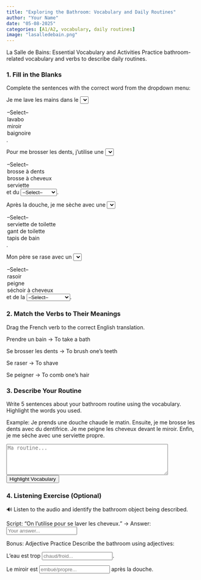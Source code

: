 ```yaml
---
title: "Exploring the Bathroom: Vocabulary and Daily Routines"
author: "Your Name"
date: "05-08-2025"
categories: [A1/A2, vocabulary, daily routines]
image: "lasalledebain.png"
---
```


::: {.content-visible when-profile="english"}

La Salle de Bains: Essential Vocabulary and Activities
Practice bathroom-related vocabulary and verbs to describe daily routines.

### 1. Fill in the Blanks
Complete the sentences with the correct word from the dropdown menu:

Je me lave les mains dans le <select onchange="checkWord(this, 'lavabo')">

<option value="">--Select--</option> <option value="lavabo">lavabo</option> <option value="miroir">miroir</option> <option value="baignoire">baignoire</option>
</select>.
<span class="feedback"></span>

Pour me brosser les dents, j’utilise une <select onchange="checkWord(this, 'brosse à dents')">

<option value="">--Select--</option> <option value="brosse à dents">brosse à dents</option> <option value="brosse à cheveux">brosse à cheveux</option> <option value="serviette">serviette</option>
</select> et du <select onchange="checkWord(this, 'dentifrice')">
<option value="">--Select--</option>
<option value="dentifrice">dentifrice</option>
<option value="savon">savon</option>
<option value="shampooing">shampooing</option>
</select>.
<span class="feedback"></span>

Après la douche, je me sèche avec une <select onchange="checkWord(this, 'serviette de toilette')">

<option value="">--Select--</option> <option value="serviette de toilette">serviette de toilette</option> <option value="gant de toilette">gant de toilette</option> <option value="tapis de bain">tapis de bain</option>
</select>.
<span class="feedback"></span>

Mon père se rase avec un <select onchange="checkWord(this, 'rasoir')">

<option value="">--Select--</option> <option value="rasoir">rasoir</option> <option value="peigne">peigne</option> <option value="séchoir à cheveux">séchoir à cheveux</option>
</select> et de la <select onchange="checkWord(this, 'mousse à raser')">
<option value="">--Select--</option>
<option value="mousse à raser">mousse à raser</option>
<option value="shampooing">shampooing</option>
<option value="mousse">mousse</option>
</select>.
<span class="feedback"></span>

### 2. Match the Verbs to Their Meanings
Drag the French verb to the correct English translation.

Prendre un bain → <span class="draggable" draggable="true" ondragstart="drag(event)">To take a bath</span>

Se brosser les dents → <span class="draggable" draggable="true" ondragstart="drag(event)">To brush one’s teeth</span>

Se raser → <span class="draggable" draggable="true" ondragstart="drag(event)">To shave</span>

Se peigner → <span class="draggable" draggable="true" ondragstart="drag(event)">To comb one’s hair</span>

### 3. Describe Your Routine
Write 5 sentences about your bathroom routine using the vocabulary. Highlight the words you used.

Example:
Je prends une douche chaude le matin. Ensuite, je me brosse les dents avec du dentifrice. Je me peigne les cheveux devant le miroir. Enfin, je me sèche avec une serviette propre.

<textarea placeholder="Ma routine..." rows="5" cols="50"></textarea>
<button onclick="highlightWords(this.previousElementSibling)">Highlight Vocabulary</button>

<div class="feedback"></div>

### 4. Listening Exercise (Optional)
🔊 Listen to the audio and identify the bathroom object being described.

Script: "On l’utilise pour se laver les cheveux." → Answer: <input type="text" placeholder="Your answer...">

Bonus: Adjective Practice
Describe the bathroom using adjectives:

L’eau est trop <input type="text" placeholder="chaud/froid...">.

Le miroir est <input type="text" placeholder="embué/propre..."> après la douche.

<script>
// Function to check word selections
function checkWord(selectElement, correctAnswer) {
    const userAnswer = selectElement.value.trim();
    const feedback = selectElement.nextElementSibling;
    if (userAnswer === correctAnswer) {
        feedback.textContent = "✓ Correct!";
        feedback.style.color = "green";
    } else if (userAnswer) {
        feedback.textContent = "✗ Try again!";
        feedback.style.color = "red";
    }
}

// Function to highlight vocabulary in user's writing
function highlightWords(textareaElement) {
    const vocab = [
        "baignoire", "bonde", "brosse à cheveux", "brosse à dents", "dentifrice",
        "douche", "gant de toilette", "glace", "lavabo", "miroir", "mousse à raser",
        "papier hygiénique", "peigne", "rasoir", "rideau de douche", "robinet",
        "savon", "séchoir à cheveux", "serviette de toilette", "shampooing",
        "tapis de bain", "toilettes"
    ];
    let userText = textareaElement.value;
    vocab.forEach(word => {
        const regex = new RegExp(`\\b${word}\\b`, "gi");
        userText = userText.replace(regex, `<span style="background-color: lightgreen">${word}</span>`);
    });
    const feedback = textareaElement.nextElementSibling.nextElementSibling;
    feedback.innerHTML = "<strong>Vocabulary used:</strong><br>" + userText;
}
</script>
:::